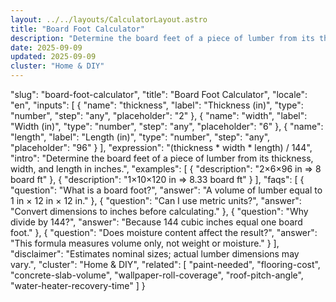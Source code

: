 ```yaml
---
layout: ../../layouts/CalculatorLayout.astro
title: "Board Foot Calculator"
description: "Determine the board feet of a piece of lumber from its thickness, width, and length in inches."
date: 2025-09-09
updated: 2025-09-09
cluster: "Home & DIY"
---
```


  "slug": "board-foot-calculator",
  "title": "Board Foot Calculator",
  "locale": "en",
  "inputs": [
    {
      "name": "thickness",
      "label": "Thickness (in)",
      "type": "number",
      "step": "any",
      "placeholder": "2"
    },
    {
      "name": "width",
      "label": "Width (in)",
      "type": "number",
      "step": "any",
      "placeholder": "6"
    },
    {
      "name": "length",
      "label": "Length (in)",
      "type": "number",
      "step": "any",
      "placeholder": "96"
    }
  ],
  "expression": "(thickness * width * length) / 144",
  "intro": "Determine the board feet of a piece of lumber from its thickness, width, and length in inches.",
  "examples": [
    {
      "description": "2×6×96 in ⇒ 8 board ft"
    },
    {
      "description": "1×10×120 in ⇒ 8.33 board ft"
    }
  ],
  "faqs": [
    {
      "question": "What is a board foot?",
      "answer": "A volume of lumber equal to 1 in × 12 in × 12 in."
    },
    {
      "question": "Can I use metric units?",
      "answer": "Convert dimensions to inches before calculating."
    },
    {
      "question": "Why divide by 144?",
      "answer": "Because 144 cubic inches equal one board foot."
    },
    {
      "question": "Does moisture content affect the result?",
      "answer": "This formula measures volume only, not weight or moisture."
    }
  ],
  "disclaimer": "Estimates nominal sizes; actual lumber dimensions may vary.",
  "cluster": "Home & DIY",
  "related": [
    "paint-needed",
    "flooring-cost",
    "concrete-slab-volume",
    "wallpaper-roll-coverage",
    "roof-pitch-angle",
    "water-heater-recovery-time"
  ]
}

<Calculator schema={schema} />
